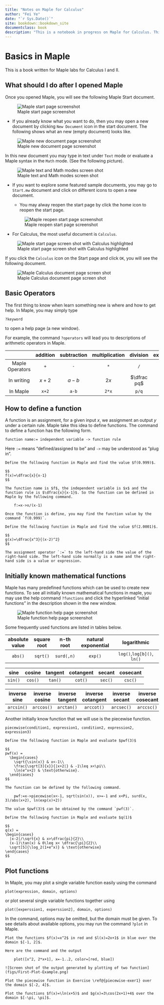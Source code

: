 ```yaml
--- 
title: "Notes on Maple for Calculus"
author: "Fei Ye"
date: "`r Sys.Date()`"
site: bookdown::bookdown_site
documentclass: book
description: "This is a notebook in progress on Maple for Calculus. This notebook was created using bookdown"
---
```


# Basics in Maple

This is a book written for Maple labs for Calculus I and II.

## What should I do after I opened Maple

Once you opened Maple, you will see the following Maple Start document.

![Maple start page screenshot](figs/Maple-Start.png)

- If you already know what you want to do, then you may open a new document by clicking `New Document` icon in the start document. The following shows what an new (empty document) looks like.

![Maple new document page screenshot](figs/Maple-New-Doc.png)

In this new document you may type in text under `Text` mode or evaluate a Maple syntax in the `Math` mode. (See the following picture).

![Maple text and Math modes screen shot](figs/Text-Math-Mode.png)

- If you want to explore some featured sample documents, you may go to `Start.mw` document and click on different icons to open a new document. 

  - You may alway reopen the start page by click the home icon to reopen the start page.
  
  ![Maple reopen start page screenshot](figs/Home-reopen-start-page.png)

- For Calculus, the most useful document is `Calculus`.

![Maple start page screen shot with Calculus highlighted](figs/Start-Page-Calculus.png)

If you click the `Calculus` icon on the Start page and click `OK`, you will see the following document.

![Maple Calculus document page screen shot](figs/Calculus-Doc.png)

## Basic Operators

The first thing to know when learn something new is where and how to get help. In Maple, you may simply type

```
?keyword
```

to open a help page (a new window).

For example, the command `?operators` will lead you to descriptions of arithmetic operators in Maple.

| | addition | subtraction | multiplication | division | exponentiation |
|:---:|:---:|:---:|:---:|:---:|:---:|
| Maple Operators | `+` | `-` | `*` | `/` | `^` |
| In writing | $x+2$ | $a-b$ | $2x$ | $\dfrac pq$ | $b^5$ |
| In Maple| `x+2` | `a-b` | `2*x` | `p/q` | `b^5` |

## How to define a function

A function is an assignment, for a given input $x$, we assignment an output $y$ under a certain rule. Maple take this idea to define functions. The command to define a function has the following form.

```
function name:= independent variable -> function rule
```

Here `:=` means "defined/assigned to be" and `->` may be understood as "plug in".

```example

Define the following function in Maple and find the value $f(0.999)$.

$$
f(x)=\dfrac{x}{x-1}
$$

```

```solution
The function name is $f$, the independent variable is $x$ and the function rule is $\dfrac{x}{x-1}$. So the function can be defined in Maple by the following command.

    f:=x->x/(x-1)

Once the function is define, you may find the function value by the command `f(0.999)`.

```

```exercise

Define the following function in Maple and find the value $f(2.0001)$.

$$
g(x)=\dfrac{x^3}{(x-2)^2}
$$

```

```remark

The assignment operator `:=` to the left-hand side the value of the right-hand side. The left-hand side normally is a name and the right-hand side is a value or expression.

```

## Initially known mathematical functions

Maple has many predefined functions which can be used to create new functions. To see all initially known mathematical functions in maple, you may use the help command `?functions` and click the hyperlinked "initial functions" in the description shown in the new window.

![Maple function help page screenshot](figs/Initial-Functions.PNG)

Some frequently used functions are listed in tables below.

| absolute value | square root | n-th root  | natural exponential | logarithmic                |
|:--------------:|:-----------:|:----------:|:-------------------:|:--------------------------:|
| `abs()`        | `sqrt()`    | `surd(,n)` | `exp()`             | `log()`,`log[b]()`, `ln()` |

| sine    | cosine  | tangent | cotangent | secant  | cosecant |
|:-------:|:-------:|:-------:|:---------:|:-------:|:--------:|
| `sin()` | `cos()` | `tan()` | `cot()`   | `sec()` | `csc()`  |

| inverse sine | inverse cosine | inverse tangent | inverse cotangent | inverse secant | inverse cosecant |
|:-------:|:-------:|:-------:|:---------:|:-------:|:--------:|
| `arcsin()`   | `arccos()`     | `arctan()`      | `arccot()`        | `arcsec()`     | `arccsc()`       |

Another initially know function that we will use is the piecewise function.

```
piecewise(condition1, expression1, condition2, expression2, expression3)
```

```example

Define the following function in Maple and evaluate $pwf(3)$

$$
pwf(x) =
  \begin{cases}
    \sqrt{\sin(x)} & x<-1\\
    \frac{\sqrt[3]{x}}{|x+2|} & -1\leq x<\pi\\
    \ln(e^x+2) & \text{otherwise}.
  \end{cases}
$$

```

```solution

The function can be defined by the following command.

    pwf:=x->piecewise(x<-1, sqrt(sin(x)), x>=-1 and x<Pi, surd(x, 3)/abs(x+2), ln(exp(x)+2))

The value $pwf(3)$ can be obtained by the command `pwf(3)`.

```

```exercise

Define the following function in Maple and evaluate $q(1)$

$$
q(x) =
\begin{cases}
  |x-2|/\sqrt{x} & x>\dfrac{pi}{2}\\
  (x-1)\tan(x) & 0\leq x< \dfrac{\pi}{2}\\
  \sqrt[5]{\log_2(1+e^x)} & \text{otherwise}
\end{cases}
$$

```

## Plot functions

In Maple, you may plot a single variable function easily using the command

```
plot(expression, domain, options)
```

or plot several single variable functions together using

```
plot([experssion1, experssion2], domain, options)
```

In the command, options may be omitted, but the domain must be given.
To see details about available options, you may run the command `?plot` in Maple.

```example

Plot the functions $f(x)=x^2$ in red and $l(x)=2x+1$ in blue over the domain $[-1, 2]$.

```

```solution

Here are the command and the output

    plot([x^2, 2*x+1], x=-1..2, color=[red, blue])

![Screen shot of the output generated by plotting of two function](figs/First-Plot-Example.png)

```

```exercise

Plot the piecewise function in Exercise \ref@{piecewise-exer1} over the domain $[-2, 4]$.

```

```exercise

Plot the functions $f(x)=\ln(x+5)$ and $g(x)=3\cos(2x+1)+4$ over the domain $[-\pi, \pi]$.

```
